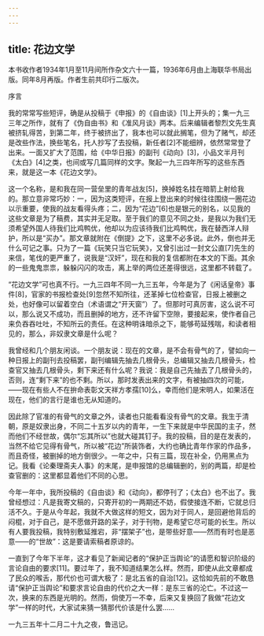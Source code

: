 ```yaml
---
---
---
```

title: 花边文学
---




本书收作者1934年1月至11月间所作杂文六十一篇，1936年6月由上海联华书局出版。同年8月再版。作者生前共印行二版次。





序言


我的常常写些短评，确是从投稿于《申报》的《自由谈》[1]上开头的；集一九三三年之所作，就有了《伪自由书》和《准风月谈》两本。后来编辑者黎烈文先生真被挤轧得苦，到第二年，终于被挤出了，我本也可以就此搁笔，但为了赌气，却还是改些作法，换些笔名，托人抄写了去投稿，新任者[2]不能细辨，依然常常登了出来。一面又扩大了范围，给《中华日报》的副刊《动向》[3]，小品文半月刊《太白》[4]之类，也间或写几篇同样的文字。聚起一九三四年所写的这些东西来，就是这一本《花边文学》。

这一个名称，是和我在同一营垒里的青年战友[5]，换掉姓名挂在暗箭上射给我的。那立意非常巧妙：一，因为这类短评，在报上登出来的时候往往围绕一圈花边以示重要，使我的战友看得头疼；二，因为“花边”[6]也是银元的别名，以见我的这些文章是为了稿费，其实并无足取。至于我们的意见不同之处，是我以为我们无须希望外国人待我们比鸡鸭优，他却以为应该待我们比鸡鸭优，我在替西洋人辩护，所以是“买办”。那文章就附在《倒提》之下，这里不必多说。此外，倒也并无什么可记之事。只为了一篇《玩笑只当它玩笑》，又曾引出过一封文公直[7]先生的来信，笔伐的更严重了，说我是“汉奸”，现在和我的复信都附在本文的下面。其余的一些鬼鬼祟祟，躲躲闪闪的攻击，离上举的两位还差得很远，这里都不转载了。

“花边文学”可也真不行。一九三四年不同一九三五年，今年是为了《闲话皇帝》事件[8]，官家的书报检查处[9]忽然不知所往，还革掉七位检查官，日报上被删之处，也好像可以留着空白（术语谓之“开天窗”）了。但那时可真厉害，这么说不可以，那么说又不成功，而且删掉的地方，还不许留下空隙，要接起来，使作者自己来负吞吞吐吐，不知所云的责任。在这种明诛暗杀之下，能够苟延残喘，和读者相见的，那么，非奴隶文章是什么呢？

我曾经和几个朋友闲谈。一个朋友说：现在的文章，是不会有骨气的了，譬如向一种日报上的副刊去投稿罢，副刊编辑先抽去几根骨头，总编辑又抽去几根骨头，检查官又抽去几根骨头，剩下来还有什么呢？我说：我是自己先抽去了几根骨头的，否则，连“剩下来”的也不剩。所以，那时发表出来的文字，有被抽四次的可能，——现在有些人不在拚命表彰文天祥方孝孺[10]么，幸而他们是宋明人，如果活在现在，他们的言行是谁也无从知道的。

因此除了官准的有骨气的文章之外，读者也只能看看没有骨气的文章。我生于清朝，原是奴隶出身，不同二十五岁以内的青年，一生下来就是中华民国的主子，然而他们不经世故，偶尔“忘其所以”也就大碰其钉子。我的投稿，目的是在发表的，当然不给它见得有骨气，所以被“花边”所装饰者，大约也确比青年作家的作品多，而且奇怪，被删掉的地方倒很少。一年之中，只有三篇，现在补全，仍用黑点为记。我看《论秦理斋夫人事》的末尾，是申报馆的总编辑删的，别的两篇，却是检查官删的：这里都显着他们不同的心思。

今年一年中，我所投稿的《自由谈》和《动向》，都停刊了；《太白》也不出了。我曾经想过：凡是我寄文稿的，只寄开初的一两期还不妨，假使接连不断，它就总归活不久。于是从今年起，我就不大做这样的短文，因为对于同人，是回避他背后的闷棍，对于自己，是不愿做开路的呆子，对于刊物，是希望它尽可能的长生。所以有人要我投稿，我特别敷延推宕，非“摆架子”也，是带些好意——然而有时也是恶意——的“世故”：这是要请索稿者原谅的。

一直到了今年下半年，这才看见了新闻记者的“保护正当舆论”的请愿和智识阶级的言论自由的要求[11]。要过年了，我不知道结果怎么样。然而，即使从此文章都成了民众的喉舌，那代价也可谓大极了：是北五省的自治[12]。这恰如先前的不敢恳请“保护正当舆论”和要求言论自由的代价之大一样：是东三省的沦亡。不过这一次，换来的东西是光明的。然而，倘使万一不幸，后来又复换回了我做“花边文学”一样的时代，大家试来猜一猜那代价该是什么罢……

一九三五年十二月二十九之夜，鲁迅记。